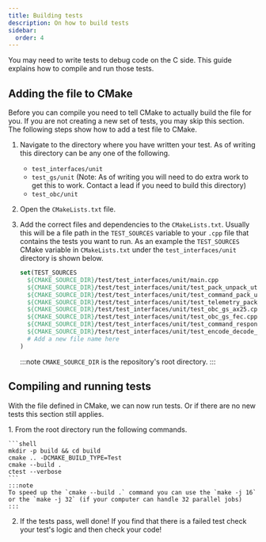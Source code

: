 ```yaml
---
title: Building tests
description: On how to build tests
sidebar:
  order: 4
---
```


You may need to write tests to debug code on the C side. This guide explains how to compile and run those tests.

## Adding the file to CMake
Before you can compile you need to tell CMake to actually build the file for you. If you are not creating a new set of tests, you may skip this section. The following steps show how to add a test file to CMake.
<Steps>
1. Navigate to the directory where you have written your test. As of writing this directory can be any one of the following.
    * `test_interfaces/unit`
    * `test_gs/unit` (Note: As of writing you will need to do extra work to get this to work. Contact a lead if you need to build this directory)
    * `test_obc/unit`
2. Open the `CMakeLists.txt` file.
3. Add the correct files and dependencies to the `CMakeLists.txt`. Usually this will be a file path in the `TEST_SOURCES` variable to your `.cpp` file that contains the tests you want to run. As an example the `TEST_SOURCES` CMake variable in `CMakeLists.txt` under the `test_interfaces/unit` directory is shown below.

    ```cmake
    set(TEST_SOURCES
      ${CMAKE_SOURCE_DIR}/test/test_interfaces/unit/main.cpp
      ${CMAKE_SOURCE_DIR}/test/test_interfaces/unit/test_pack_unpack_utils.cpp
      ${CMAKE_SOURCE_DIR}/test/test_interfaces/unit/test_command_pack_unpack.cpp
      ${CMAKE_SOURCE_DIR}/test/test_interfaces/unit/test_telemetry_pack_unpack.cpp
      ${CMAKE_SOURCE_DIR}/test/test_interfaces/unit/test_obc_gs_ax25.cpp
      ${CMAKE_SOURCE_DIR}/test/test_interfaces/unit/test_obc_gs_fec.cpp
      ${CMAKE_SOURCE_DIR}/test/test_interfaces/unit/test_command_response_pack_unpack.cpp
      ${CMAKE_SOURCE_DIR}/test/test_interfaces/unit/test_encode_decode_pipeline.cpp
      # Add a new file name here
    )
    ```

    :::note
    `CMAKE_SOURCE_DIR` is the repository's root directory.
    :::
</Steps>

## Compiling and running tests
With the file defined in CMake, we can now run tests. Or if there are no new tests this section still applies.

<Steps>
1. From the root directory run the following commands.

    ```shell
    mkdir -p build && cd build
    cmake .. -DCMAKE_BUILD_TYPE=Test
    cmake --build .
    ctest --verbose
    ```
    :::note
    To speed up the `cmake --build .` command you can use the `make -j 16` or the `make -j 32` (if your computer can handle 32 parallel jobs)
    :::
2. If the tests pass, well done! If you find that there is a failed test check your test's logic and then check your code!
</Steps>
